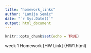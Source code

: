```yaml
---
title: "homework_links"
author: "Lamija Semic"
date: "`r Sys.Date()`"
output: html_document
---
```


```r
knitr::opts_chunk$set(echo = TRUE)
```


week 1 Homework [HW Link] (HW1.html)
